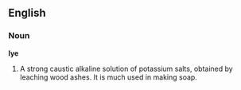==English==

===Noun===

'''lye'''

#A strong caustic alkaline solution of potassium salts, obtained by leaching wood ashes. It is much used in making soap.